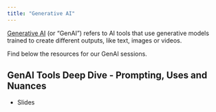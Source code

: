 ```yaml
---
title: "Generative AI"
---
```


[Generative AI](https://web.library.uq.edu.au/study-and-learning-support/ai-student-hub) (or "GenAI") refers to AI tools that use generative models trained to create different outputs, like text, images or videos.

Find below the resources for our GenAI sessions.

## GenAI Tools Deep Dive - Prompting, Uses and Nuances

* Slides
